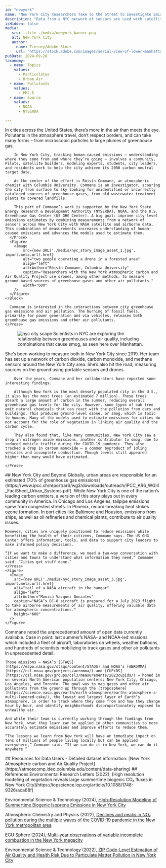```yaml
---
id: "newyork"
name: "New York City Researchers Take to the Street to Investigate Emissions"
description: "Data from a NYC network of sensors are used with satellite and aircraft data to identify interactions of GHGs with other air pollutants."
isHidden: false
media:
   src: ::file ./media/newyork_banner.png
   alt: New York City
   author:
     name: Tierney/Adobe Stock
     url: "https://stock.adobe.com/images/aerial-view-of-lower-manhattan-new-york-city/168804068"
pubDate: 2024-09-20
taxonomy:
  - name: Topics
    values:
      - Particulates
      - Urban Air
  - name: Pollutants
    values:
      - PM2.5
  - name: Source
    values:
      - NOAA
      - NYSERDA

---
```


<Block>
    <Prose>
        In cities across the United States, there’s more in the air than meets the eye. Pollutants in the atmosphere travel, don’t respect borders, and can take many forms – from microscopic particles to large plumes of greenhouse gas.

        In New York City, tracking human-caused emissions – understanding where they come from and where they’re going – involves a community. Pilots, satellite builders, modeling experts, students, city leaders, and residents work to help the city achieve its 2050 carbon neutral target date.

        At the center of the effort is Róisín Commane, an atmospheric chemist with Columbia University. Commane is an investigator, scouring the city from surface to sky looking for unidentified or incorrectly cataloged sources of greenhouse gases, from old wastewater treatment plants to covered landfills.

        This part of Commane’s work is supported by the New York State Energy Research & Development Authority (NYSERDA), NOAA, and the U.S. Greenhouse Gas Center (US GHG Center). A big goal: improve city-level emissions estimates by combining measurements from a network of sensors across New York City with NASA satellite and airborne data. This combination of measurements increases understanding of human-caused emissions and advances the models used to estimate them.
      </Prose>
      <Figure>
        <Image
            src={new URL('./media/nyc_story_image_asset_1.jpg', import.meta.url).href}
            alt="two people operating a drone in a forested area"
            align="left"
            attrAuthor="Róisín Commane, Columbia University"
            caption="Researchers with the New York Atmospheric carbon and Air Quality Project use drones, among other methods, to measure ground-based sources of greenhouse gases and other air pollutants."
            width="600"
        />
      </Figure>
    </Block>
  <Block>
    <Prose>

      Commane is interested in the interactions between city greenhouse gas emissions and air pollution. The burning of fossil fuels, primarily for power generation and via vehicles, releases both greenhouse gas emissions and other air pollutants.
    </Prose>
  </Block>

<Block>
    <Figure>
        <Image
            src={new URL('./media/nyc_story_image_asset_2.jpg', import.meta.url).href}
            alt="nyc city scape"
            attrAuthor="Adobe Stock (licensed)"
          />
        <Caption>
            Scientists in NYC are exploring the relationship between greenhouses and air quality, including combinations that cause smog, as seen here over Manhattan.
        </Caption>
    </Figure>
</Block>

  <Block>
    <Prose>
        She’s been working to measure both in New York City since 2019. Her team has set up a network of carbon dioxide, carbon monoxide, and methane sensors around the New York City area. She’s also hit the road, measuring sources on the ground using portable sensors and drones.

        Over the years, Commane and her collaborators have reported some interesting findings.

        Although New York is the most densely populated city in the U.S., it also has the most trees (an estimated 7 million). These trees absorb a large amount of carbon in the summer, reducing overall greenhouse gas levels for the city. However, some types of oak tree emit natural chemicals that can react with the pollution from cars and buildings. This produces ground-level ozone, or smog, which is toxic to humans. Many of the models used to estimate emissions for cities do not account for the role of vegetation in linking air quality and the carbon cycle.

        They also found that, like many communities, New York City saw a drop in nitrogen oxide emissions, another contributor to smog, due to reduced vehicle traffic during the COVID-19 pandemic. They also tracked a drop in carbon monoxide – a common byproduct of idling vehicles and incomplete combustion. Though levels still appeared higher than many would have estimated.

    </Prose>
</Block>

<Block >
  <Prose>
    ## New York City and Beyond
    Globally, urban areas are responsible for an estimated [70% of greenhouse gas emissions](https://www.ipcc.ch/report/ar6/wg3/downloads/outreach/IPCC_AR6_WGIII_FactSheet_Urban_Systems.pdf). While New York City is one of the nation’s leading carbon emitters, a version of this story plays out in every community in America. In Chicago and Los Angeles, tailpipe emissions spew from congested streets. In Phoenix, record-breaking heat stokes ozone formation. In port cities like Baltimore and Houston, emissions from ships, as well as oil refineries and chemical plants, contribute to air quality issues.

    However, cities are uniquely positioned to reduce emissions while benefiting the health of their citizens, Commane says. The US GHG Center offers information, tools, and data to support city leaders to make informed policy decisions.

    “If we want to make a difference, we need a two-way conversation with cities and towns to understand what information they need,” Commane said. “Cities get stuff done.”
    </Prose>
    <Figure>
      <Image
        src={new URL('./media/nyc_story_image_asset_3.jpg', import.meta.url).href}
        alt="tail of a NASA aircraft in the hangar"
        align="left"
        attrAuthor="Monica Vazquez Gonzales"
        caption="NASA’s DC-8 aircraft is prepared for a July 2023 flight to take airborne measurements of air quality, offering valuable data for atmospheric concentrations."
        height="600"
      />
    </Figure>
    
</Block>
<Block>
    <Prose>
    Commane noted the unprecedented amount of open data currently available. Case in point: last summer’s NASA- and NOAA-led missions which included a fleet of aircraft, laboratories on wheels, weather balloons, and hundreds of scientists mobilizing to track gases and other air pollutants in unprecedented detail.

    Those missions – NASA’s [STAQS](https://espo.nasa.gov/staqs/content/STAQS) and NOAA’s [AEROMMA](https://csl.noaa.gov/projects/aeromma/) and [CUPiDS](https://csl.noaa.gov/groups/csl3/measurements/2023cupids/) – honed in on several North American population centers: New York City, Chicago, Los Angeles, and Toronto. The goal was to map gases and other air pollutants from the ground up through the [troposphere](https://science.nasa.gov/earth/earth-atmosphere/earths-atmosphere-a-multi-layered-cake/), the lowest and largest layer of Earth’s atmosphere, in order to track where they come from and how they change hour by hour, and identify neighborhoods disproportionately exposed to unhealthy air.

    And while their team is currently working through the findings from New York, what they learn can be applied in other communities to more accurately estimate emissions and improve efforts to reduce them.
  
    “The lessons we learn from New York will have an immediate impact on tens of millions of people living locally but can be applied everywhere,” Commane said. “If we can do it in New York, we can do it anywhere.”
  </Prose>
</Block>

<Block>
  <Prose>
  ## Resources for Data Users
  - Detailed dataset information: [New York Atmospheric carbon and Air Quality Project](https://atmoscomp.ldeo.columbia.edu/content/data-sharing)
  </Prose>
</Block>

<Block>
  <Prose>
  ## References
  Environmental Research Letters (2022), [High resolution modeling of vegetation reveals large summertime biogenic CO₂ fluxes in New York City](https://iopscience.iop.org/article/10.1088/1748-9326/aca68f)

  Environmental Science & Technology (2024), [High-Resolution Modeling of Summertime Biogenic Isoprene Emissions in New York City](https://pubs.acs.org/doi/10.1021/acs.est.4c00495)

  Atmospheric Chemistry and Physics (2022), [Declines and peaks in NO₂ pollution during the multiple waves of the COVID-19 pandemic in the New York metropolitan area](https://acp.copernicus.org/articles/22/2399/2022/)

  EGU Sphere (2024), [Multi-year observations of variable incomplete combustion in the New York megacity](https://egusphere.copernicus.org/preprints/2024/egusphere-2024-83/)

  Environmental Science & Technology (2022), [ZIP Code-Level Estimation of Air Quality and Health Risk Due to Particulate Matter Pollution in New York City](https://pubs.acs.org/doi/10.1021/acs.est.1c07325)
  </Prose>
</Block>

